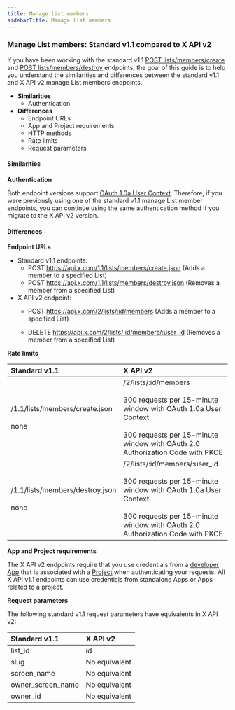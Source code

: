 ---
title: Manage list members
sidebarTitle: Manage list members
---


### Manage List members: Standard v1.1 compared to X API v2

If you have been working with the standard v1.1 [POST lists/members/create](https://developer.twitter.com/en/docs/twitter-api/v1/accounts-and-users/create-manage-lists/api-reference/post-lists-members-create) and [POST lists/members/destroy](https://developer.twitter.com/en/docs/twitter-api/v1/accounts-and-users/create-manage-lists/api-reference/post-lists-members-destroy) endpoints, the goal of this guide is to help you understand the similarities and differences between the standard v1.1 and X API v2 manage List members endpoints.

* **Similarities**
    * Authentication
* **Differences**
    * Endpoint URLs
    * App and Project requirements
    * HTTP methods
    * Rate limits
    * Request parameters

#### Similarities

**Authentication**

Both endpoint versions support [OAuth 1.0a User Context](https://developer.twitter.com/content/developer-twitter/resources/fundamentals/authentication). Therefore, if you were previously using one of the standard v1.1 manage List member endpoints, you can continue using the same authentication method if you migrate to the X API v2 version.

#### Differences

**Endpoint URLs**

* Standard v1.1 endpoints:
    * POST https://api.x.com/1.1/lists/members/create.json
        (Adds a member to a specified List)
    * POST https://api.x.com/1.1/lists/members/destroy.json
        (Removes a member from a specified List)
* X API v2 endpoint:
    * POST https://api.x.com/2/lists/:id/members
        (Adds a member to a specified List)

    * DELETE https://api.x.com/2/lists/:id/members/:user_id
        (Removes a member from a specified List)

**Rate limits**

| **Standard v1.1** | **X API v2** |
| :--- | :--- |
| /1.1/lists/members/create.json<br/><br/>none | /2/lists/:id/members<br/><br/>300 requests per 15-minute window with OAuth 1.0a User Context<br/><br/>300 requests per 15-minute window with OAuth 2.0 Authorization Code with PKCE |
| /1.1/lists/members/destroy.json<br/><br/>none | /2/lists/:id/members/:user_id<br/><br/>300 requests per 15-minute window with OAuth 1.0a User Context<br/><br/>300 requests per 15-minute window with OAuth 2.0 Authorization Code with PKCE |

**App and Project requirements**

The X API v2 endpoints require that you use credentials from a [developer App](https://developer.twitter.com/en/docs/apps) that is associated with a [Project](https://developer.twitter.com/en/docs/projects) when authenticating your requests. All X API v1.1 endpoints can use credentials from standalone Apps or Apps related to a project.

**Request parameters**

The following standard v1.1 request parameters have equivalents in X API v2:

| **Standard v1.1** | **X API v2** |
| :--- | :--- |
| list_id | id  |
| slug | No equivalent |
| screen_name | No equivalent |
| owner\_screen\_name | No equivalent |
| owner_id | No equivalent |
